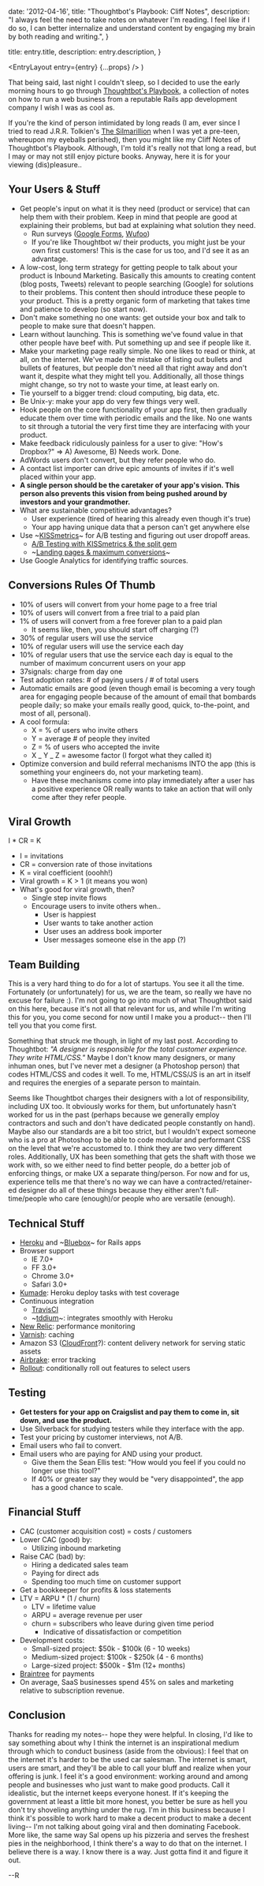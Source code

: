 
  date: '2012-04-16',
  title: "Thoughtbot's Playbook: Cliff Notes",
  description:
    "I always feel the need to take notes on whatever I'm reading. I feel like if I do so, I can better internalize and understand content by engaging my brain by both reading and writing.",
}

  title: entry.title,
  description: entry.description,
}

  <EntryLayout
    entry={entry}
    {...props}
  />
)

That being said, last night I couldn't sleep, so I decided to use the early morning hours to go through [Thoughtbot's Playbook](http://playbook.thoughtbot.com/), a collection of notes on how to run a web business from a reputable Rails app development company I wish I was as cool as.

If you're the kind of person intimidated by long reads (I am, ever since I tried to read J.R.R. Tolkien's [The Silmarillion](http://en.wikipedia.org/wiki/The_Silmarillion) when I was yet a pre-teen, whereupon my eyeballs perished), then you might like my Cliff Notes of Thoughtbot's Playbook. Although, I'm told it's really not that long a read, but I may or may not still enjoy picture books. Anyway, here it is for your viewing (dis)pleasure..

## Your Users & Stuff

- Get people's input on what it is they need (product or service) that can help them with their problem. Keep in mind that people are good at explaining their problems, but bad at explaining what solution they need.
  - Run surveys ([Google Forms](http://www.google.com/google-d-s/forms/), [Wufoo](http://wufoo.com/))
  - If you're like Thoughtbot w/ their products, you might just be your own first customers! This is the case for us too, and I'd see it as an advantage.
- A low-cost, long term strategy for getting people to talk about your product is Inbound Marketing. Basically this amounts to creating content (blog posts, Tweets) relevant to people searching (Google) for solutions to their problems. This content then should introduce these people to your product. This is a pretty organic form of marketing that takes time and patience to develop (so start now).
- Don't make something no one wants: get outside your box and talk to people to make sure that doesn't happen.
- Learn without launching. This is something we've found value in that other people have beef with. Put something up and see if people like it.
- Make your marketing page really simple. No one likes to read or think, at all, on the internet. We've made the mistake of listing out bullets and bullets of features, but people don't need all that right away and don't want it, despite what they might tell you. Additionally, all those things might change, so try not to waste your time, at least early on.
- Tie yourself to a bigger trend: cloud computing, big data, etc.
- Be Unix-y: make your app do very few things very well.
- Hook people on the core functionality of your app first, then gradually educate them over time with periodic emails and the like. No one wants to sit through a tutorial the very first time they are interfacing with your product.
- Make feedback ridiculously painless for a user to give: "How's Dropbox?" => A) Awesome, B) Needs work. Done.
- AdWords users don't convert, but they refer people who do.
- A contact list importer can drive epic amounts of invites if it's well placed within your app.
- **A single person should be the caretaker of your app's vision. This person also prevents this vision from being pushed around by investors and your grandmother.**
- What are sustainable competitive advantages?
  - User experience (tired of hearing this already even though it's true)
  - Your app having unique data that a person can't get anywhere else
- Use ~[KISSmetrics]()~ for A/B testing and figuring out user dropoff areas.
  - [A/B Testing with KISSmetrics & the split gem](http://robots.thoughtbot.com/post/9595887299/recipe-a-b-testing-with-kissmetrics-and-the-split-gem)
  - ~[Landing pages & maximum conversions]()~
- Use Google Analytics for identifying traffic sources.

## Conversions Rules Of Thumb

- 10% of users will convert from your home page to a free trial
- 10% of users will convert from a free trial to a paid plan
- 1% of users will convert from a free forever plan to a paid plan
  - It seems like, then, you should start off charging (?)
- 30% of regular users will use the service
- 10% of regular users will use the service each day
- 10% of regular users that use the service each day is equal to the number of maximum concurrent users on your app
- 37signals: charge from day one
- Test adoption rates: # of paying users / # of total users
- Automatic emails are good (even though email is becoming a very tough area for engaging people because of the amount of email that bombards people daily; so make your emails really good, quick, to-the-point, and most of all, personal).
- A cool formula:
  - X = % of users who invite others
  - Y = average # of people they invited
  - Z = % of users who accepted the invite
  - X _ Y _ Z = awesome factor (I forgot what they called it)
- Optimize conversion and build referral mechanisms INTO the app (this is something your engineers do, not your marketing team).
  - Have these mechanisms come into play immediately after a user has a positive experience OR really wants to take an action that will only come after they refer people.

## Viral Growth

I \* CR = K

- I = invitations
- CR = conversion rate of those invitations
- K = viral coefficient (ooohh!)
- Viral growth = K > 1 (it means you won)
- What's good for viral growth, then?
  - Single step invite flows
  - Encourage users to invite others when..
    - User is happiest
    - User wants to take another action
    - User uses an address book importer
    - User messages someone else in the app (?)

## Team Building

This is a very hard thing to do for a lot of startups. You see it all the time. Fortunately (or unfortunately) for us, we are the team, so really we have no excuse for failure :). I'm not going to go into much of what Thoughtbot said on this here, because it's not all that relevant for us, and while I'm writing this for you, you come second for now until I make you a product-- then I'll tell you that you come first.

Something that struck me though, in light of my last post. According to Thoughtbot: _"A designer is responsible for the total customer experience. They write HTML/CSS."_ Maybe I don't know many designers, or many inhuman ones, but I've never met a designer (a Photoshop person) that codes HTML/CSS and codes it well. To me, HTML/CSS/JS is an art in itself and requires the energies of a separate person to maintain.

Seems like Thoughtbot charges their designers with a lot of responsibility, including UX too. It obviously works for them, but unfortunately hasn't worked for us in the past (perhaps because we generally employ contractors and such and don't have dedicated people constantly on hand). Maybe also our standards are a bit too strict, but I wouldn't expect someone who is a pro at Photoshop to be able to code modular and performant CSS on the level that we're accustomed to. I think they are two very different roles. Additionally, UX has been something that gets the shaft with those we work with, so we either need to find better people, do a better job of enforcing things, or make UX a separate thing/person. For now and for us, experience tells me that there's no way we can have a contracted/retainer-ed designer do all of these things because they either aren't full-time/people who care (enough)/or people who are versatile (enough).

## Technical Stuff

- [Heroku](http://www.heroku.com) and ~[Bluebox]()~ for Rails apps
- Browser support
  - IE 7.0+
  - FF 3.0+
  - Chrome 3.0+
  - Safari 3.0+
- [Kumade](https://github.com/thoughtbot/kumade): Heroku deploy tasks with test coverage
- Continuous integration
  - [TravisCI](http://travis-ci.org/)
  - ~[tddium]()~: integrates smoothly with Heroku
- [New Relic](http://newrelic.com/): performance monitoring
- [Varnish](https://www.varnish-cache.org/): caching
- Amazon S3 ([CloudFront](http://aws.amazon.com/cloudfront/)?): content delivery network for serving static assets
- [Airbrake](http://airbrake.io/pages/home): error tracking
- [Rollout](https://github.com/jamesgolick/rollout): conditionally roll out features to select users

## Testing

- **Get testers for your app on Craigslist and pay them to come in, sit down, and use the product.**
- Use Silverback for studying testers while they interface with the app.
- Test your pricing by customer interviews, not A/B.
- Email users who fail to convert.
- Email users who are paying for AND using your product.
  - Give them the Sean Ellis test: "How would you feel if you could no longer use this tool?"
  - If 40% or greater say they would be "very disappointed", the app has a good chance to scale.

## Financial Stuff

- CAC (customer acquisition cost) = costs / customers
- Lower CAC (good) by:
  - Utilizing inbound marketing
- Raise CAC (bad) by:
  - Hiring a dedicated sales team
  - Paying for direct ads
  - Spending too much time on customer support
- Get a bookkeeper for profits & loss statements
- LTV = ARPU \* (1 / churn)
  - LTV = lifetime value
  - ARPU = average revenue per user
  - churn = subscribers who leave during given time period
    - Indicative of dissatisfaction or competition
- Development costs:
  - Small-sized project: $50k - $100k (6 - 10 weeks)
  - Medium-sized project: $100k - $250k (4 - 6 months)
  - Large-sized project: $500k - $1m (12+ months)
- [Braintree](https://www.braintreepayments.com/) for payments
- On average, SaaS businesses spend 45% on sales and marketing relative to subscription revenue.

## Conclusion

Thanks for reading my notes-- hope they were helpful. In closing, I'd like to say something about why I think the internet is an inspirational medium through which to conduct business (aside from the obvious): I feel that on the internet it's harder to be the used car salesman. The internet is smart, users are smart, and they'll be able to call your bluff and realize when your offering is junk. I feel it's a good environment: working around and among people and businesses who just want to make good products. Call it idealistic, but the internet keeps everyone honest. If it's keeping the government at least a little bit more honest, you better be sure as hell you don't try shoveling anything under the rug. I'm in this business because I think it's possible to work hard to make a decent product to make a decent living-- I'm not talking about going viral and then dominating Facebook. More like, the same way Sal opens up his pizzeria and serves the freshest pies in the neighborhood, I think there's a way to do that on the internet. I believe there is a way. I know there is a way. Just gotta find it and figure it out.

--R
